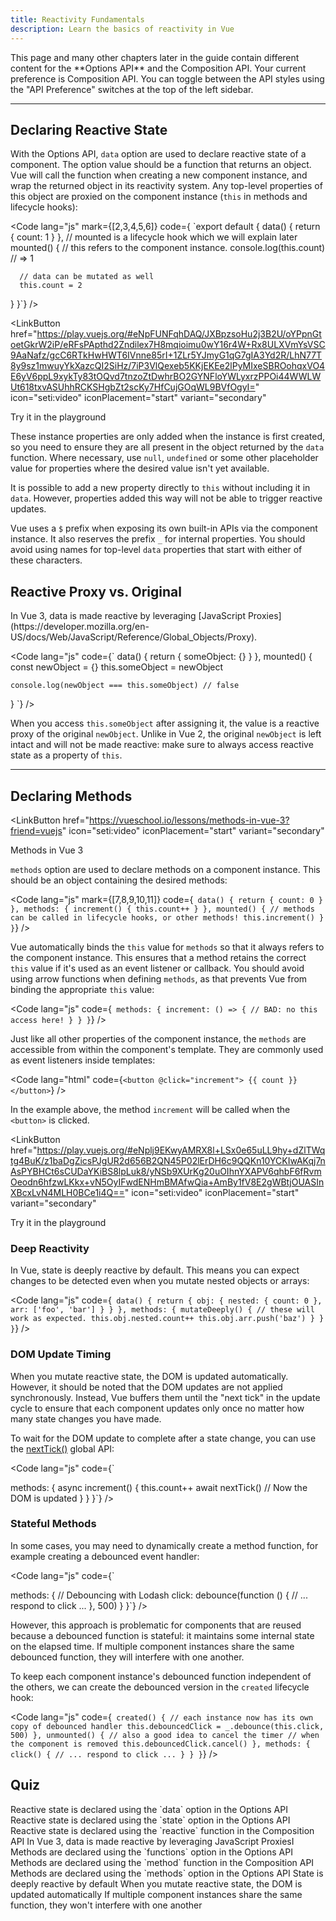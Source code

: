 ```yaml
---
title: Reactivity Fundamentals
description: Learn the basics of reactivity in Vue
---
```



<Aside type="note" title="API Preference">
  This page and many other chapters later in the guide contain different content
  for the **Options API** and the Composition API. Your current preference is
  Composition API. You can toggle between the API styles using the "API
  Preference" switches at the top of the left sidebar.
</Aside>

---

## Declaring Reactive State​

With the Options API, `data` option are used to declare reactive state of a component. The option value should be a function that returns an object. Vue will call the function when creating a new component instance, and wrap the returned object in its reactivity system. Any top-level properties of this object are proxied on the component instance (`this` in methods and lifecycle hooks):

<Code
lang="js"
mark={[2,3,4,5,6]}
code={
`export default {
  data() {
    return {
      count: 1
    }
  },
    // mounted is a lifecycle hook which we will explain later
    mounted() {
      // this refers to the component instance.
      console.log(this.count) // => 1

      // data can be mutated as well
      this.count = 2
  }
}`}
/>


<LinkButton
href="https://play.vuejs.org/#eNpFUNFqhDAQ/JXBpzsoHu2j3B2U/oYPpnGtoetGkrW2iP/eRFsPApthd2Zndilex7H8mqioimu0wY16r4W+Rx8ULXVmYsVSC9AaNafz/gcC6RTkHwHWT6IVnne85rI+1ZLr5YJmyG1qG7gIA3Yd2R/LhN77T8y9sz1mwuyYkXazcQI2SiHz/7iP3VlQexeb5KKjEKEe2lPyMIxeSBROohqxVO4E6yV6ppL9xykTy83tOQvd7tnzoZtDwhrBO2GYNFloYWLyxrzPPOi44WWLWUt618txvASUhhRCKSHgbZt2scKy7HfCujGOqWL9BVfOgyI="
icon="seti:video"
iconPlacement="start"
variant="secondary"
>
Try it in the playground
</LinkButton>

These instance properties are only added when the instance is first created, so you need to ensure they are all present in the object returned by the `data` function. Where necessary, use `null`, `undefined` or some other placeholder value for properties where the desired value isn't yet available.

It is possible to add a new property directly to `this` without including it in `data`. However, properties added this way will not be able to trigger reactive updates.

Vue uses a `$` prefix when exposing its own built-in APIs via the component instance. It also reserves the prefix `_` for internal properties. You should avoid using names for top-level `data` properties that start with either of these characters.

## Reactive Proxy vs. Original​
<Aside type="note" title="Vue 2 users">
In Vue 3, data is made reactive by leveraging [JavaScript Proxies](https://developer.mozilla.org/en-US/docs/Web/JavaScript/Reference/Global_Objects/Proxy).
</Aside>

<Code
lang="js"
code={`
  data() {
    return {
      someObject: {}
    }
  },
  mounted() {
    const newObject = {}
    this.someObject = newObject

    console.log(newObject === this.someObject) // false
  }
`}
/>

When you access `this.someObject` after assigning it, the value is a reactive proxy of the original `newObject`. Unlike in Vue 2, the original `newObject` is left intact and will not be made reactive: make sure to always access reactive state as a property of `this`.

---

## Declaring Methods

<LinkButton
  href="https://vueschool.io/lessons/methods-in-vue-3?friend=vuejs"
  icon="seti:video"
  iconPlacement="start"
  variant="secondary"
>
  Methods in Vue 3
</LinkButton>

`methods` option are used to declare methods on a component instance. This should be an object containing the desired methods:

<Code
lang="js"
mark={[7,8,9,10,11]}
code={`
  data() {
    return {
      count: 0
    }
  },
  methods: {
    increment() {
      this.count++
    }
  },
  mounted() {
    // methods can be called in lifecycle hooks, or other methods!
    this.increment()
  }
}`}
/>

Vue automatically binds the `this` value for `methods` so that it always refers to the component instance. 
This ensures that a method retains the correct `this` value if it's used as an event listener or callback. 
You should avoid using arrow functions when defining `methods`, as that prevents Vue from binding the appropriate `this` value:

<Code
lang="js"
code={`
  methods: {
    increment: () => {
      // BAD: no this access here!
    }
  }
}`}
/>

Just like all other properties of the component instance, the `methods` are accessible from within the component's template. They are commonly used as event listeners inside templates:

<Code
lang="html"
code={`
<button @click="increment">
  {{ count }}
</button>
`}
/>

In the example above, the method `increment` will be called when the `<button>` is clicked.

<LinkButton
href="https://play.vuejs.org/#eNplj9EKwyAMRX8l+LSx0e65uLL9hy+dZlTWqtg4BuK/z1baDgZicsPJgUR2d656B2QN45P02lErDH6c9QQKn10YCKIwAKqj7nAsPYBHCt6sCUDaYKiBS8lpLuk8/yNSb9XUrKg20uOIhnYXAPV6qhbF6fRvmOeodn6hfzwLKkx+vN5OyIFwdENHmBMAfwQia+AmBy1fV8E2gWBtjOUASInXBcxLvN4MLH0BCe1i4Q=="
icon="seti:video"
iconPlacement="start"
variant="secondary"
>
Try it in the playground
</LinkButton>

### Deep Reactivity​
In Vue, state is deeply reactive by default. This means you can expect changes to be detected even when you mutate nested objects or arrays:

<Code
lang="js"
code={`
  data() {
    return {
      obj: {
        nested: { count: 0 },
        arr: ['foo', 'bar']
      }
    }
  },
  methods: {
    mutateDeeply() {
      // these will work as expected.
      this.obj.nested.count++
      this.obj.arr.push('baz')
    }
  }
}`}
/>

### DOM Update Timing​
When you mutate reactive state, the DOM is updated automatically. However, it should be noted that the DOM updates are not applied synchronously. Instead, Vue buffers them until the "next tick" in the update cycle to ensure that each component updates only once no matter how many state changes you have made.

To wait for the DOM update to complete after a state change, you can use the [nextTick()](https://vuejs.org/api/general.html#nexttick) global API:

<Code
lang="js"
code={`

  methods: {
    async increment() {
      this.count++
      await nextTick()
      // Now the DOM is updated
    }
  }
}`}
/>

### Stateful Methods​
In some cases, you may need to dynamically create a method function, for example creating a debounced event handler:

<Code
lang="js"
code={`

  methods: {
    // Debouncing with Lodash
    click: debounce(function () {
      // ... respond to click ...
    }, 500)
  }
}`}
/>

However, this approach is problematic for components that are reused because a debounced function is stateful: it maintains some internal state on the elapsed time. If multiple component instances share the same debounced function, they will interfere with one another.

To keep each component instance's debounced function independent of the others, we can create the debounced version in the `created` lifecycle hook:

<Code
lang="js"
code={`
  created() {
    // each instance now has its own copy of debounced handler
    this.debouncedClick = _.debounce(this.click, 500)
  },
  unmounted() {
    // also a good idea to cancel the timer
    // when the component is removed
    this.debouncedClick.cancel()
  },
  methods: {
    click() {
      // ... respond to click ...
    }
  }
}`}
/>

## Quiz
<Quiz title="1. Which of the following is true about reactive state in Vue?" multiple>
  <QuizOption correct>Reactive state is declared using the `data` option in the Options API</QuizOption>
  <QuizOption>Reactive state is declared using the `state` option in the Options API</QuizOption>
  <QuizOption>Reactive state is declared using the `reactive` function in the Composition API</QuizOption>
  <QuizOption correct>In Vue 3, data is made reactive by leveraging JavaScript ProxiesI</QuizOption>
</Quiz>

<Quiz title="2. Which of the following is true?" multiple>
  <QuizOption>Methods are declared using the `functions` option in the Options API</QuizOption>
  <QuizOption>Methods are declared using the `method` function in the Composition API</QuizOption>
  <QuizOption correct>Methods are declared using the `methods` option in the Options API</QuizOption>
  <QuizOption correct>State is deeply reactive by default</QuizOption>
</Quiz>

<Quiz title="3. Which of the following is true?">
  <QuizOption correct>When you mutate reactive state, the DOM is updated automatically</QuizOption>
  <QuizOption>If multiple component instances share the same function, they won't interfere with one another</QuizOption>
</Quiz>
